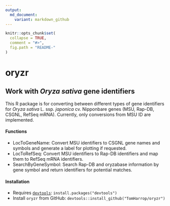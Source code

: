 ```yaml
---
output:
  md_document:
    variant: markdown_github
---
```


```r
knitr::opts_chunk$set(
  collapse = TRUE,
  comment = "#>",
  fig.path = "README-"
)
```


# oryzr

## Work with *Oryza sativa* gene identifiers

This R package is for converting between different types of gene identifiers for *Oryza sativa* L. ssp. *japonica* cv. Nipponbare genes (MSU, Rap-DB, CSGNL, RefSeq mRNA). Currently, only conversions from MSU ID are implemented.

#### Functions

* LocToGeneName: Convert MSU identifiers to CSGNL gene names and symbols and generate a label for plotting if requested.
* LocToRefSeq: Convert MSU identifiers to Rap-DB identifiers and map them to RefSeq mRNA identifiers.
* SearchByGeneSymbol: Search Rap-DB and oryzabase information by gene symbol and return identifiers for potential matches.

#### Installation

* Requires [`devtools`](https://github.com/hadley/devtools): `install.packages("devtools")`
* Install `oryzr` from GitHub: `devtools::install_github("TomHarrop/oryzr")`


